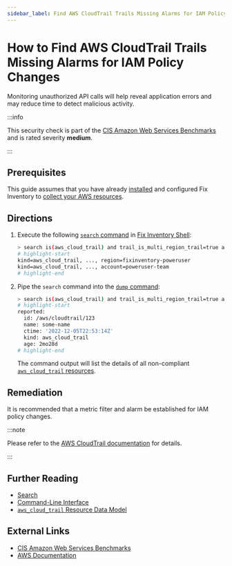```yaml
---
sidebar_label: Find AWS CloudTrail Trails Missing Alarms for IAM Policy Changes
---
```


# How to Find AWS CloudTrail Trails Missing Alarms for IAM Policy Changes

Monitoring unauthorized API calls will help reveal application errors and may reduce time to detect malicious activity.

:::info

This security check is part of the [CIS Amazon Web Services Benchmarks](https://cisecurity.org/benchmark/amazon_web_services) and is rated severity **medium**.

:::

## Prerequisites

This guide assumes that you have already [installed](../../../getting-started/install/index.mdx) and configured Fix Inventory to [collect your AWS resources](../../../how-to-guides/data-sources/collect-aws-resource-data.mdx).

## Directions

1. Execute the following [`search` command](../../../reference/cli/search.mdx) in [Fix Inventory Shell](../../../reference/components/shell.mdx):

   ```bash
   > search is(aws_cloud_trail) and trail_is_multi_region_trail=true and trail_status.is_logging=true with(empty, --> is(aws_cloudwatch_log_group) with(any, --> is(aws_cloudwatch_metric_filter) and filter_pattern~"\s*\$\.eventName\s*=\s*DeleteGroupPolicy.+\$\.eventName\s*=\s*DeleteRolePolicy.+\$\.eventName\s*=\s*DeleteUserPolicy.+\$\.eventName\s*=\s*PutGroupPolicy.+\$\.eventName\s*=\s*PutRolePolicy.+\$\.eventName\s*=\s*PutUserPolicy.+\$\.eventName\s*=\s*CreatePolicy.+\$\.eventName\s*=\s*DeletePolicy.+\$\.eventName\s*=\s*CreatePolicyVersion.+\$\.eventName\s*=\s*DeletePolicyVersion.+\$\.eventName\s*=\s*AttachRolePolicy.+\$\.eventName\s*=\s*DetachRolePolicy.+\$\.eventName\s*=\s*AttachUserPolicy.+\$\.eventName\s*=\s*DetachUserPolicy.+\$\.eventName\s*=\s*AttachGroupPolicy.+\$\.eventName\s*=\s*DetachGroupPolicy\"))\s*\$\.userIdentity\.type\s*=\s*\"Root\".+\$\.userIdentity\.invokedBy NOT EXISTS.+\$\.eventType\s*!=\s*\"AwsServiceEvent\""))
   # highlight-start
   ​kind=aws_cloud_trail, ..., region=fixinventory-poweruser
   ​kind=aws_cloud_trail, ..., account=poweruser-team
   # highlight-end
   ```

2. Pipe the `search` command into the [`dump` command](../../../reference/cli/dump.mdx):

   ```bash
   > search is(aws_cloud_trail) and trail_is_multi_region_trail=true and trail_status.is_logging=true with(empty, --> is(aws_cloudwatch_log_group) with(any, --> is(aws_cloudwatch_metric_filter) and filter_pattern~"\s*\$\.eventName\s*=\s*DeleteGroupPolicy.+\$\.eventName\s*=\s*DeleteRolePolicy.+\$\.eventName\s*=\s*DeleteUserPolicy.+\$\.eventName\s*=\s*PutGroupPolicy.+\$\.eventName\s*=\s*PutRolePolicy.+\$\.eventName\s*=\s*PutUserPolicy.+\$\.eventName\s*=\s*CreatePolicy.+\$\.eventName\s*=\s*DeletePolicy.+\$\.eventName\s*=\s*CreatePolicyVersion.+\$\.eventName\s*=\s*DeletePolicyVersion.+\$\.eventName\s*=\s*AttachRolePolicy.+\$\.eventName\s*=\s*DetachRolePolicy.+\$\.eventName\s*=\s*AttachUserPolicy.+\$\.eventName\s*=\s*DetachUserPolicy.+\$\.eventName\s*=\s*AttachGroupPolicy.+\$\.eventName\s*=\s*DetachGroupPolicy\"))\s*\$\.userIdentity\.type\s*=\s*\"Root\".+\$\.userIdentity\.invokedBy NOT EXISTS.+\$\.eventType\s*!=\s*\"AwsServiceEvent\"")) | dump
   # highlight-start
   ​reported:
   ​  id: /aws/cloudtrail/123
   ​  name: some-name
   ​  ctime: '2022-12-05T22:53:14Z'
   ​  kind: aws_cloud_trail
   ​  age: 2mo28d
   # highlight-end
   ```

   The command output will list the details of all non-compliant [`aws_cloud_trail` resources](../../../reference/unified-data-model/aws/cloudtrail/aws_cloud_trail.mdx).

## Remediation

It is recommended that a metric filter and alarm be established for IAM policy changes.

:::note

Please refer to the [AWS CloudTrail documentation](https://docs.aws.amazon.com/awscloudtrail/latest/userguide/cloudwatch-alarms-for-cloudtrail.html) for details.

:::

## Further Reading

- [Search](../../../reference/search/index.mdx)
- [Command-Line Interface](../../../reference/cli/index.mdx)
- [`aws_cloud_trail` Resource Data Model](../../../reference/unified-data-model/aws/cloudtrail/aws_cloud_trail.mdx)

## External Links

- [CIS Amazon Web Services Benchmarks](https://cisecurity.org/benchmark/amazon_web_services)
- [AWS Documentation](https://docs.aws.amazon.com/awscloudtrail/latest/userguide/cloudwatch-alarms-for-cloudtrail.html)
